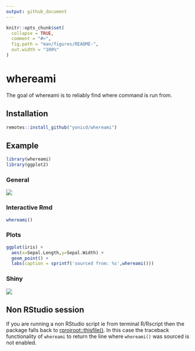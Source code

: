 ```yaml
---
output: github_document
---
```


<!-- README.md is generated from README.Rmd. Please edit that file -->

```r
knitr::opts_chunk$set(
  collapse = TRUE,
  comment = "#>",
  fig.path = "man/figures/README-",
  out.width = "100%"
)
```

# whereami

The goal of whereami is to reliably find where command is run from.

## Installation

``` r
remotes::install_github("yonicd/whereami")
```

## Example

```r
library(whereami)
library(ggplot2)
```

### General 

![](https://github.com/yonicd/whereami/blob/misc/misc/base_example.gif?raw=true)

### Interactive Rmd

```r
whereami()
```

### Plots

```r

ggplot(iris) + 
  aes(x=Sepal.Length,y=Sepal.Width) + 
  geom_point() + 
  labs(caption = sprintf('sourced from: %s',whereami()))

```

### Shiny

![](https://github.com/yonicd/whereami/blob/misc/misc/shiny_example.gif?raw=true)

## Non RStudio session

If you are running a non RStudio script ie from terminal R/Rscript then the package falls back to [rprojroot::thisfile()](https://rprojroot.r-lib.org/reference/thisfile.html). In this case the traceback functionality of `whereami` to return the line where `whereami()` was sourced is not enabled.
